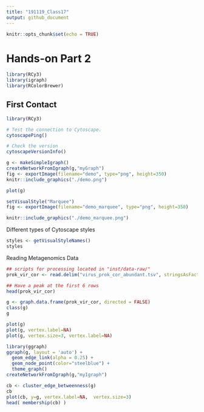 ```yaml
---
title: "191119_Class17"
output: github_document
---
```


```r
knitr::opts_chunk$set(echo = TRUE)
```

# Hands-on Part 2

```r
library(RCy3)
library(igraph)
library(RColorBrewer)
```

## First Contact

```r
library(RCy3)

# Test the connection to Cytoscape.
cytoscapePing()

# Check the version
cytoscapeVersionInfo()
```

```r
g <- makeSimpleIgraph()
createNetworkFromIgraph(g,"myGraph")
fig <- exportImage(filename="demo", type="png", height=350)
knitr::include_graphics("./demo.png")
```

```r
plot(g)
```

```r
setVisualStyle("Marquee")
fig <- exportImage(filename="demo_marquee", type="png", height=350)

knitr::include_graphics("./demo_marquee.png")
```

Different types of Cytoscape styles

```r
styles <- getVisualStyleNames()
styles
```

Reading Metagenomics Data

```r
## scripts for processing located in "inst/data-raw/"
prok_vir_cor <- read.delim("virus_prok_cor_abundant.tsv", stringsAsFactors = FALSE)

## Have a peak at the first 6 rows
head(prok_vir_cor)
```

```r
g <- graph.data.frame(prok_vir_cor, directed = FALSE)
class(g)
g
```

```r
plot(g)
plot(g, vertex.label=NA)
plot(g, vertex.size=3, vertex.label=NA)
```

```r
library(ggraph)
ggraph(g, layout = 'auto') +
  geom_edge_link(alpha = 0.25) +
  geom_node_point(color="steelblue") +
  theme_graph()
createNetworkFromIgraph(g,"myIgraph")
```

```r
cb <- cluster_edge_betweenness(g)
cb
plot(cb, y=g, vertex.label=NA,  vertex.size=3)
head( membership(cb) )
```


